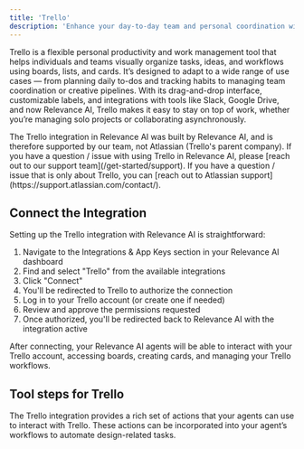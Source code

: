 ```yaml
---
title: 'Trello'
description: 'Enhance your day-to-day team and personal coordination with the Trello integration for Relevance AI.'
---
```


Trello is a flexible personal productivity and work management tool that helps individuals and teams visually organize tasks, ideas, and workflows using boards, lists, and cards. It’s designed to adapt to a wide range of use cases — from planning daily to-dos and tracking habits to managing team coordination or creative pipelines. With its drag-and-drop interface, customizable labels, and integrations with tools like Slack, Google Drive, and now Relevance AI, Trello makes it easy to stay on top of work, whether you’re managing solo projects or collaborating asynchronously.

<Warning>
  The Trello integration in Relevance AI was built by Relevance AI, and is therefore supported by our team, not Atlassian (Trello's parent company). If you have a question / issue with using Trello in Relevance AI, please [reach out to our support team](/get-started/support). If you have a question / issue that is only about Trello, you can [reach out to Atlassian support](https://support.atlassian.com/contact/).
</Warning>

## Connect the Integration

Setting up the Trello integration with Relevance AI is straightforward:

1. Navigate to the Integrations & App Keys section in your Relevance AI dashboard
2. Find and select "Trello" from the available integrations
3. Click "Connect"
4. You'll be redirected to Trello to authorize the connection
5. Log in to your Trello account (or create one if needed)
6. Review and approve the permissions requested
7. Once authorized, you'll be redirected back to Relevance AI with the integration active

After connecting, your Relevance AI agents will be able to interact with your Trello account, accessing boards, creating cards, and managing your Trello workflows.

## Tool steps for Trello

The Trello integration provides a rich set of actions that your agents can use to interact with Trello. These actions can be incorporated into your agent’s workflows to automate design-related tasks.

<Snippet file="components/integrations/trello-tool-steps.mdx"/>